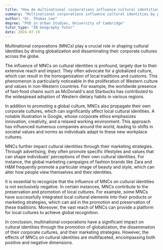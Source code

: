 ```yaml
---
title: "How do multinational corporations influence cultural identities?"
summary: "Multinational corporations influence cultural identities by promoting globalisation and spreading their own corporate cultures."
author: "Dr. Thomas Lee"
degree: "PhD in Urban Studies, University of Cambridge"
tutor_type: "IB Geography Tutor"
date: 2024-07-19
---
```


Multinational corporations (MNCs) play a crucial role in shaping cultural identities by driving globalization and disseminating their corporate cultures across the globe.

The influence of MNCs on cultural identities is profound, largely due to their extensive reach and impact. They often advocate for a globalized culture, which can result in the homogenization of local traditions and customs. This phenomenon is particularly noticeable in the proliferation of Western culture and values in non-Western countries. For example, the worldwide presence of fast-food chains such as McDonald's and Starbucks has contributed to the widespread adoption of Western dietary habits in various regions.

In addition to promoting a global culture, MNCs also propagate their own corporate cultures, which can significantly affect local cultural identities. A notable illustration is Google, whose corporate ethos emphasizes innovation, creativity, and a relaxed working environment. This approach has influenced numerous companies around the world, leading to shifts in societal values and norms as individuals adapt to these new workplace cultures.

MNCs further impact cultural identities through their marketing strategies. Through advertising, they often promote specific lifestyles and values that can shape individuals' perceptions of their own cultural identities. For instance, the global marketing campaigns of fashion brands like Zara and H&M frequently promote a particular image of beauty and style, which can alter how people view themselves and their identities.

It is essential to recognize that the influence of MNCs on cultural identities is not exclusively negative. In certain instances, MNCs contribute to the preservation and promotion of local cultures. For example, some MNCs have successfully integrated local cultural elements into their products or marketing strategies, which can aid in the promotion and preservation of these traditions. Moreover, the vast reach of MNCs can provide a platform for local cultures to achieve global recognition.

In conclusion, multinational corporations have a significant impact on cultural identities through the promotion of globalization, the dissemination of their corporate cultures, and their marketing strategies. However, the effects of MNCs on cultural identities are multifaceted, encompassing both positive and negative dimensions.
    